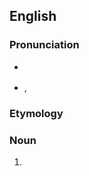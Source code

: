 {{also|vaporware}}
==English==

===Pronunciation===
* {{a|RP}} {{IPA|/ˈveɪ.pə.wɛə(ɹ)/|lang=en}}
* {{a|US}} {{enPR|vāʹpərwâr}}, {{IPA|/ˈveɪpɚwɛɹ/|lang=en}}

===Etymology===
{{suffix|en|vapour|ware}}

===Noun===
{{en-noun|-}}

# {{lb|en|UK}} {{alternative form of|vaporware|lang=en}}